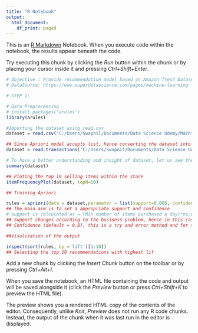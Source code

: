 ```yaml
---
title: "R Notebook"
output:
  html_document:
    df_print: paged
---
```


This is an [R Markdown](http://rmarkdown.rstudio.com) Notebook. When you execute code within the notebook, the results appear beneath the code. 

Try executing this chunk by clicking the *Run* button within the chunk or by placing your cursor inside it and pressing *Ctrl+Shift+Enter*. 

```r

# Objective : Provide recommendation model based on Amazon fresh Dataset 
# DataSource: https://www.superdatascience.com/pages/machine-learning 

# STEP 1:

# Data Preprocessing
# install.packages('arules')
library(arules)

#Importing the dataset using read.csv
dataset = read.csv('C:/Users/Swapnil/Documents/Data Science Udemy/Machine Learning A-Z Template Folder/Part 5 - Association Rule Learning/Section 28 - Apriori/Section 28 - Apriori/R/Market_Basket_Optimisation.csv', header= FALSE)

## Since Apriori model accepts list, hence converting the dataset into transactions
dataset = read.transactions('C:/Users/Swapnil/Documents/Data Science Udemy/Machine Learning A-Z Template Folder/Part 5 - Association Rule Learning/Section 28 - Apriori/Section 28 - Apriori/R/Market_Basket_Optimisation.csv', sep = ',', rm.duplicates = TRUE)

# To have a better understanding and insight of dataset, let us see the summary
summary(dataset)

## Ploting the top 10 selling items within the store
itemFrequencyPlot(dataset, topN=10)

## Training Apriori

rules = apriori(data = dataset,parameter = list(support=0.005, confidence=0.2))
## The main aim is to set a appropriate support and confidence
# support is calculated as = (Min number of items purchased a day)*no.of days/total items sold
## Support changes according to the business problem, hence in this case I am going with those items which are purchased atleast 3 times a day
## Confidence (default = 0.8), this is a try and error method and for this model, 0.2 works the best

##Visulization of the output

inspect(sort(rules, by ='lift')[1:10])
## Selecting the top 10 recommendations with highest lif

```

Add a new chunk by clicking the *Insert Chunk* button on the toolbar or by pressing *Ctrl+Alt+I*.

When you save the notebook, an HTML file containing the code and output will be saved alongside it (click the *Preview* button or press *Ctrl+Shift+K* to preview the HTML file).

The preview shows you a rendered HTML copy of the contents of the editor. Consequently, unlike *Knit*, *Preview* does not run any R code chunks. Instead, the output of the chunk when it was last run in the editor is displayed.
